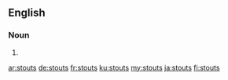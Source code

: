 ==English==

===Noun===
{{head|en|noun plural form}}

# {{plural of|stout|lang=en}}

[[ar:stouts]]
[[de:stouts]]
[[fr:stouts]]
[[ku:stouts]]
[[my:stouts]]
[[ja:stouts]]
[[fi:stouts]]